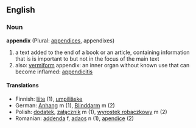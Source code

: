 ==English==
===Noun===
'''appendix''' (Plural: [[appendices]], appendixes)
# a text added to the end of a book or an article, containing information that is is important to but not in the focus of the main text
# also: [[vermiform]] appendix: an inner organ without known use that can become inflamed: [[appendicitis]]

====Translations====
*Finnish: [[liite]] (1), [[umpiliäske]]
*German: [[Anhang]] m (1), [[Blinddarm]] m (2)
*Polish: [[dodatek]], [[załącznik]] m (1), [[wyrostek robaczkowy]] m (2)
*Romanian: [[addenda]] f, [[adaos]] n (1), [[apendice]] (2)
